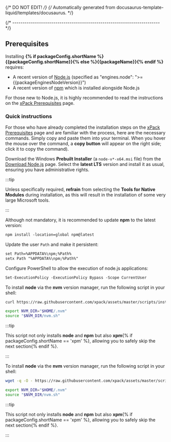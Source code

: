 {/* DO NOT EDIT! */}
{/* Automatically generated from docusaurus-template-liquid/templates/docusaurus. */}


{/* ------------------------------------------------------------------------ */}

## Prerequisites

Installing **{% if packageConfig.shortName %}{{packageConfig.shortName}}{% else %}{{packageName}}{% endif %}** requires:

- A recent version of [Node.js](https://nodejs.org) (specified as "engines.node": ">={{packageEnginesNodeVersion}}")
- A recent version of [npm](https://docs.npmjs.com/cli/npm) which is installed alongside Node.js

For those new to Node.js, it is highly recommended to read the instructions
on the [xPack Prerequisites](https://xpack.github.io/install/) page.

### Quick instructions

For those who have already completed the installation steps on the
[xPack Prerequisites](https://xpack.github.io/install/) page and are
familiar with the process, here are the necessary commands.
Simply copy and paste them into your terminal. When you hover the mouse
over the command, a **copy button** will appear on
the right side; click it to copy the command).

<Tabs groupId="operating-systems">

<TabItem value="windows" label="Windows" default>

Download the Windows **Prebuilt Installer** (a `node-v*-x64.msi` file) from the
[Download Node.js](https://nodejs.org/en/download/prebuilt-installer)
page. Select the **latest LTS** version
and install it as usual, ensuring you have administrative rights.

:::tip

Unless specifically required, **refrain** from selecting the
**Tools for Native Modules** during installation, as this will
result in the installation of some very large Microsoft tools.

:::

Although not mandatory, it is recommended to update **npm** to the
latest version:

```txt
npm install -location=global npm@latest
```

Update the user `Path` and make it persistent:

```txt
set Path=%APPDATA%\npm;%Path%
setx Path "%APPDATA%\npm;%Path%"
```

Configure PowerShell to allow the execution of node.js applications:

```txt
Set-ExecutionPolicy -ExecutionPolicy Bypass -Scope CurrentUser
```

</TabItem>

<TabItem value="macos" label="macOS">

To install **node** via the **nvm** version manager,
run the following script in your shell:

```sh
curl https://raw.githubusercontent.com/xpack/assets/master/scripts/install-nvm-node-npm-xpm.sh | ${SHELL}

export NVM_DIR="$HOME/.nvm"
source "$NVM_DIR/nvm.sh"
```

:::tip

This script not only installs **node** and **npm** but
also **xpm**{% if packageConfig.shortName == 'xpm' %}, allowing you to safely skip the next section{% endif %}.

:::

</TabItem>

<TabItem value="linux" label="GNU/Linux">

To install **node** via the **nvm** version manager,
run the following script in your shell:

```sh
wget -q -O - https://raw.githubusercontent.com/xpack/assets/master/scripts/install-nvm-node-npm-xpm.sh | ${SHELL}

export NVM_DIR="$HOME/.nvm"
source "$NVM_DIR/nvm.sh"
```

:::tip

This script not only installs **node** and **npm** but
also **xpm**{% if packageConfig.shortName == 'xpm' %}, allowing you to safely skip the next section{% endif %}.

:::

</TabItem>

</Tabs>

